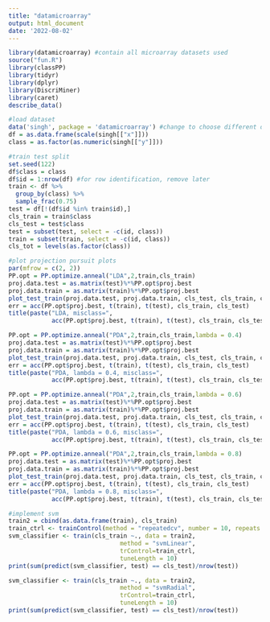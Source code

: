 ```yaml
---
title: "datamicroarray"
output: html_document
date: '2022-08-02'
---
```


```r
library(datamicroarray) #contain all microarray datasets used
source("fun.R")
library(classPP)
library(tidyr)
library(dplyr)
library(DiscriMiner) 
library(caret)
describe_data()
```

```r
#load dataset
data('singh', package = 'datamicroarray') #change to choose different datasets
df = as.data.frame(scale(singh[["x"]]))
class = as.factor(as.numeric(singh[["y"]]))

#train test split
set.seed(122)
df$class = class
df$id = 1:nrow(df) #for row identification, remove later
train <- df %>%
  group_by(class) %>%
  sample_frac(0.75)
test = df[!(df$id %in% train$id),]
cls_train = train$class
cls_test = test$class
test = subset(test, select = -c(id, class))
train = subset(train, select = -c(id, class))
cls_tot = levels(as.factor(class))
```

```r
#plot projection pursuit plots
par(mfrow = c(2, 2)) 
PP.opt = PP.optimize.anneal("LDA",2,train,cls_train)
proj.data.test = as.matrix(test)%*%PP.opt$proj.best
proj.data.train = as.matrix(train)%*%PP.opt$proj.best
plot_test_train(proj.data.test, proj.data.train, cls_test, cls_train, cls_tot)
err = acc(PP.opt$proj.best, t(train), t(test), cls_train, cls_test)
title(paste("LDA, misclass=", 
            acc(PP.opt$proj.best, t(train), t(test), cls_train, cls_test)))

PP.opt = PP.optimize.anneal("PDA",2,train,cls_train,lambda = 0.4)
proj.data.test = as.matrix(test)%*%PP.opt$proj.best
proj.data.train = as.matrix(train)%*%PP.opt$proj.best
plot_test_train(proj.data.test, proj.data.train, cls_test, cls_train, cls_tot)
err = acc(PP.opt$proj.best, t(train), t(test), cls_train, cls_test)
title(paste("PDA, lambda = 0.4, misclass=", 
            acc(PP.opt$proj.best, t(train), t(test), cls_train, cls_test)))

PP.opt = PP.optimize.anneal("PDA",2,train,cls_train,lambda = 0.6)
proj.data.test = as.matrix(test)%*%PP.opt$proj.best
proj.data.train = as.matrix(train)%*%PP.opt$proj.best
plot_test_train(proj.data.test, proj.data.train, cls_test, cls_train, cls_tot)
err = acc(PP.opt$proj.best, t(train), t(test), cls_train, cls_test)
title(paste("PDA, lambda = 0.6, misclass=", 
            acc(PP.opt$proj.best, t(train), t(test), cls_train, cls_test)))

PP.opt = PP.optimize.anneal("PDA",2,train,cls_train,lambda = 0.8)
proj.data.test = as.matrix(test)%*%PP.opt$proj.best
proj.data.train = as.matrix(train)%*%PP.opt$proj.best
plot_test_train(proj.data.test, proj.data.train, cls_test, cls_train, cls_tot)
err = acc(PP.opt$proj.best, t(train), t(test), cls_train, cls_test)
title(paste("PDA, lambda = 0.8, misclass=", 
            acc(PP.opt$proj.best, t(train), t(test), cls_train, cls_test)))
```

```r
#implement svm
train2 = cbind(as.data.frame(train), cls_train)
train_ctrl <- trainControl(method = "repeatedcv", number = 10, repeats = 3)
svm_classifier <- train(cls_train ~., data = train2, 
                               method = "svmLinear", 
                               trControl=train_ctrl,
                               tuneLength = 10)
print(sum(predict(svm_classifier, test) == cls_test)/nrow(test))

svm_classifier <- train(cls_train ~., data = train2, 
                               method = "svmRadial", 
                               trControl=train_ctrl,
                               tuneLength = 10)
print(sum(predict(svm_classifier, test) == cls_test)/nrow(test))
```








